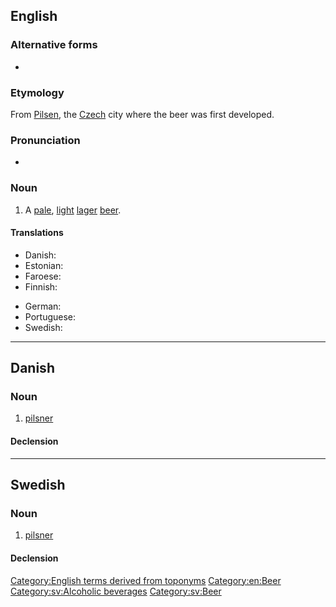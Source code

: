 ==English==

===Alternative forms===
* {{l|en|pilsener}}

===Etymology===
From [[Pilsen]], the [[Czech]] city where the beer was first developed.

===Pronunciation===
* {{audio|En-ca-pilsner.oga|Audio (CA)|lang=en}}

===Noun===
{{en-noun}}

# A [[pale]], [[light]] [[lager]] [[beer]].

====Translations====
{{trans-top|pale, light beer}}
* Danish: {{t|da|pilsner|c}}
* Estonian: {{t+|et|pilsner}}
* Faroese: {{t|fo|pilsnari|m}}
* Finnish: {{t+|fi|pilsneri}}
{{trans-mid}}
* German: {{t+|de|Pils|n}}
* Portuguese: {{t|pt|pilsen}}
* Swedish: {{t+|sv|pilsner|c}}
{{trans-bottom}}

[[Category:English terms derived from toponyms]]
[[Category:en:Beer]]

----

==Danish==

===Noun===
{{da-noun}}

# [[pilsner]]

====Declension====
{{da-decl|en|e|ne}}

----

==Swedish==

===Noun===
{{sv-noun|c}}

# [[#English|pilsner]]

====Declension====
{{sv-noun-irreg-c|pilsner|pilsnern|pilsner|pilsnerna}}

[[Category:sv:Alcoholic beverages]]
[[Category:sv:Beer]]